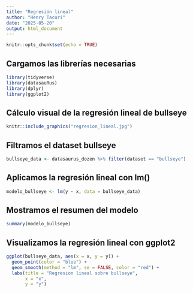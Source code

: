 ```yaml
---
title: "Regresión lineal"
author: "Henry Tacuri"
date: "2025-05-20"
output: html_document
---
```



```r
knitr::opts_chunk$set(echo = TRUE)
```


## Cargamos las librerías necesarias

```r
library(tidyverse)
library(datasauRus)
library(dplyr)
library(ggplot2)
```

## Cálculo visual de la regresión lineal de bullseye


```r
knitr::include_graphics("regresion_lineal.jpg")
```


## Filtramos el dataset bullseye
```r
bullseye_data <- datasaurus_dozen %>% filter(dataset == "bullseye")
```

## Aplicamos la regresión lineal con lm()
```r
modelo_bullseye <- lm(y ~ x, data = bullseye_data)
```

## Mostramos el resumen del modelo
```r
summary(modelo_bullseye)
```
## Visualizamos la regresión lineal con ggplot2
```r
ggplot(bullseye_data, aes(x = x, y = y)) +
  geom_point(color = "blue") +
  geom_smooth(method = "lm", se = FALSE, color = "red") +
  labs(title = "Regresion lineal sobre bullseye",
       x = "x",
       y = "y")
```

